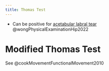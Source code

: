 ```yaml
---
title: Thomas Test
---
```




- Can be positive for [acetabular labral tear]({{< var ref-acetebular-labral-tear.path >}}) @wongPhysicalExaminationHip2022



# Modified Thomas Test

:::{.callout-note}

See @cookMovementFunctionalMovement2010

:::